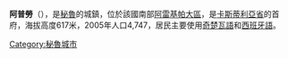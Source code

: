 {{Unreferenced|time=2020-06-19}}

'''阿普勞'''（{{lang-es|Aplao}}），是[[秘魯|秘魯]]的城鎮，位於該國南部[[阿雷基帕大區|阿雷基帕大區]]，是[[卡斯蒂利亞省|卡斯蒂利亞省]]的首府，海拔高度617米，2005年人口4,747，居民主要使用[[奇楚瓦語|奇楚瓦語]]和[[西班牙語|西班牙語]]。

{{Coord|16|05|S|72|30|W|display=title|region:PE_type:city_source:GNS-enwiki}}

{{Peru-geo-stub}}
[[Category:秘魯城市|Category:秘魯城市]]